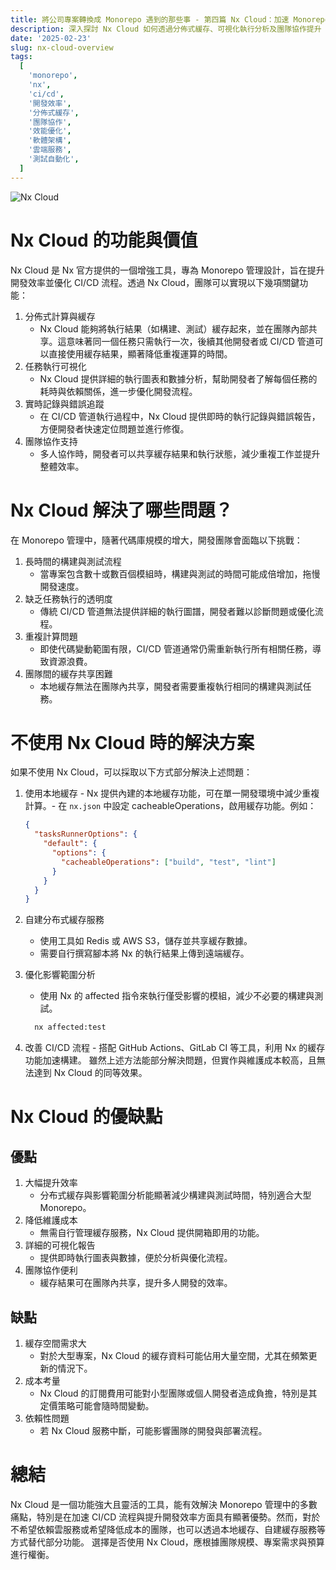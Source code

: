 ```yaml
---
title: 將公司專案轉換成 Monorepo 遇到的那些事 - 第四篇 Nx Cloud：加速 Monorepo CI/CD 流程與開發效率的利器
description: 深入探討 Nx Cloud 如何透過分佈式緩存、可視化執行分析及團隊協作提升 Monorepo 的 CI/CD 流程與開發效率，並比較不同解決方案的優劣。
date: '2025-02-23'
slug: nx-cloud-overview
tags:
  [
    'monorepo',
    'nx',
    'ci/cd',
    '開發效率',
    '分佈式緩存',
    '團隊協作',
    '效能優化',
    '軟體架構',
    '雲端服務',
    '測試自動化',
  ]
---
```


![Nx Cloud](/static/images/nx-cloud.jpg)

# Nx Cloud 的功能與價值

Nx Cloud 是 Nx 官方提供的一個增強工具，專為 Monorepo 管理設計，旨在提升開發效率並優化 CI/CD 流程。透過 Nx Cloud，團隊可以實現以下幾項關鍵功能：

1. 分佈式計算與緩存
   - Nx Cloud 能夠將執行結果（如構建、測試）緩存起來，並在團隊內部共享。這意味著同一個任務只需執行一次，後續其他開發者或 CI/CD 管道可以直接使用緩存結果，顯著降低重複運算的時間。
2. 任務執行可視化
   - Nx Cloud 提供詳細的執行圖表和數據分析，幫助開發者了解每個任務的耗時與依賴關係，進一步優化開發流程。
3. 實時記錄與錯誤追蹤
   - 在 CI/CD 管道執行過程中，Nx Cloud 提供即時的執行記錄與錯誤報告，方便開發者快速定位問題並進行修復。
4. 團隊協作支持
   - 多人協作時，開發者可以共享緩存結果和執行狀態，減少重複工作並提升整體效率。

# Nx Cloud 解決了哪些問題？

在 Monorepo 管理中，隨著代碼庫規模的增大，開發團隊會面臨以下挑戰：

1. 長時間的構建與測試流程
   - 當專案包含數十或數百個模組時，構建與測試的時間可能成倍增加，拖慢開發速度。
2. 缺乏任務執行的透明度
   - 傳統 CI/CD 管道無法提供詳細的執行圖譜，開發者難以診斷問題或優化流程。
3. 重複計算問題
   - 即使代碼變動範圍有限，CI/CD 管道通常仍需重新執行所有相關任務，導致資源浪費。
4. 團隊間的緩存共享困難
   - 本地緩存無法在團隊內共享，開發者需要重複執行相同的構建與測試任務。

# 不使用 Nx Cloud 時的解決方案

如果不使用 Nx Cloud，可以採取以下方式部分解決上述問題：

1. 使用本地緩存 - Nx 提供內建的本地緩存功能，可在單一開發環境中減少重複計算。- 在 `nx.json` 中設定 cacheableOperations，啟用緩存功能。例如：

   ```json
   {
     "tasksRunnerOptions": {
       "default": {
         "options": {
           "cacheableOperations": ["build", "test", "lint"]
         }
       }
     }
   }
   ```

2. 自建分布式緩存服務
   - 使用工具如 Redis 或 AWS S3，儲存並共享緩存數據。
   - 需要自行撰寫腳本將 Nx 的執行結果上傳到遠端緩存。
3. 優化影響範圍分析

   - 使用 Nx 的 affected 指令來執行僅受影響的模組，減少不必要的構建與測試。

   ```bash
     nx affected:test
   ```

4. 改善 CI/CD 流程 - 搭配 GitHub Actions、GitLab CI 等工具，利用 Nx 的緩存功能加速構建。
   雖然上述方法能部分解決問題，但實作與維護成本較高，且無法達到 Nx Cloud 的同等效果。

# Nx Cloud 的優缺點

## 優點

1. 大幅提升效率
   - 分布式緩存與影響範圍分析能顯著減少構建與測試時間，特別適合大型 Monorepo。
2. 降低維護成本
   - 無需自行管理緩存服務，Nx Cloud 提供開箱即用的功能。
3. 詳細的可視化報告
   - 提供即時執行圖表與數據，便於分析與優化流程。
4. 團隊協作便利
   - 緩存結果可在團隊內共享，提升多人開發的效率。

## 缺點

1. 緩存空間需求大
   - 對於大型專案，Nx Cloud 的緩存資料可能佔用大量空間，尤其在頻繁更新的情況下。
2. 成本考量
   - Nx Cloud 的訂閱費用可能對小型團隊或個人開發者造成負擔，特別是其定價策略可能會隨時間變動。
3. 依賴性問題
   - 若 Nx Cloud 服務中斷，可能影響團隊的開發與部署流程。

# 總結

Nx Cloud 是一個功能強大且靈活的工具，能有效解決 Monorepo 管理中的多數痛點，特別是在加速 CI/CD 流程與提升開發效率方面具有顯著優勢。然而，對於不希望依賴雲服務或希望降低成本的團隊，也可以透過本地緩存、自建緩存服務等方式替代部分功能。
選擇是否使用 Nx Cloud，應根據團隊規模、專案需求與預算進行權衡。
